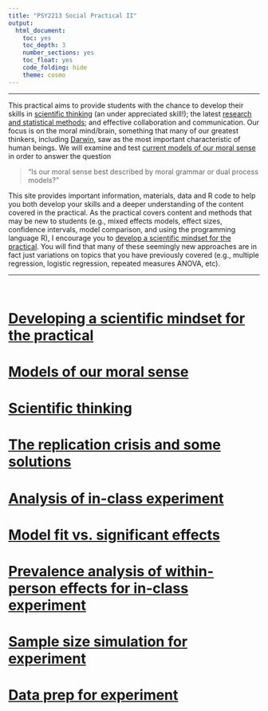 ```yaml
---
title: "PSY2213 Social Practical II"
output: 
  html_document:
    toc: yes
    toc_depth: 3
    number_sections: yes
    toc_float: yes
    code_folding: hide
    theme: cosmo
---
```


***

This practical aims to provide students with the chance to develop their skills in [scientific thinking](Scientific-thinking.html) (an under appreciated skill!); the latest [research and statistical methods](Analysis-of-in-class-experiment.html); and effective collaboration and communication. Our focus is on the moral mind/brain, something that many of our greatest thinkers, including [Darwin](https://psychclassics.yorku.ca/Darwin/Descent/descent4.htm), saw as the most important characteristic of human beings. We will examine and test [current models of our moral sense](Models-of-our-moral-sense.html) in order to answer the question

>"Is our moral sense best described by moral grammar or dual process models?” 

This site provides important information, materials, data and R code to help you both develop your skills and a deeper understanding of the content covered in the practical. As the practical covers content and methods that may be new to students (e.g.,  mixed effects models, effect sizes, confidence intervals, model comparison, and using the programming language R), I encourage you to [develop a scientific mindset for the practical](Developing-the-right-mindset-for-the-practical.html). You will find that many of these seemingly new approaches are in fact just variations on topics that you have previously covered (e.g., multiple regression, logistic regression, repeated measures ANOVA, etc). 

***

<br>

# [Developing a scientific mindset for the practical](Developing-the-right-mindset-for-the-practical.html)

# [Models of our moral sense](Models-of-our-moral-sense.html)

# [Scientific thinking](Scientific-thinking.html)

# [The replication crisis and some solutions](The-replication-crisis-and-some-solutions.html)

# [Analysis of in-class experiment](Analysis-of-in-class-experiment.html)

# [Model fit vs. significant effects](Model-fit-vs-significant-effects.html)

# [Prevalence analysis of within-person effects for in-class experiment](Prevalence-analysis.html)

# [Sample size simulation for experiment](Sample-size-simulation-for-experiment.html)

# [Data prep for experiment](Data-prep-for-experiment.html)
  